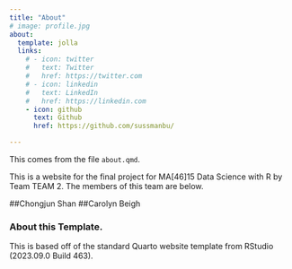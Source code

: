 ```yaml
---
title: "About"
# image: profile.jpg
about:
  template: jolla
  links:
    # - icon: twitter
    #   text: Twitter
    #   href: https://twitter.com
    # - icon: linkedin
    #   text: LinkedIn
    #   href: https://linkedin.com
    - icon: github
      text: Github
      href: https://github.com/sussmanbu/

---
```



This comes from the file `about.qmd`.

This is a website for the final project for MA[46]15 Data Science with R by Team TEAM 2.
The members of this team are below.

##Chongjun Shan
##Carolyn Beigh

<!-- Please leave in the information below -->

### About this Template.

This is based off of the standard Quarto website template from RStudio (2023.09.0 Build 463).

